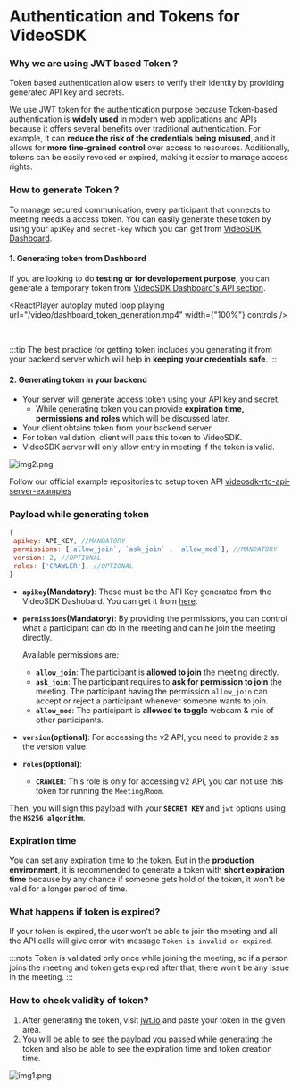 # Authentication and Tokens for VideoSDK

### Why we are using JWT based Token ?

Token based authentication allow users to verify their identity by providing generated API key and secrets.

We use JWT token for the authentication purpose because Token-based authentication is **widely used** in modern web applications and APIs because it offers several benefits over traditional authentication. For example, it can **reduce the risk of the credentials being misused**, and it allows for **more fine-grained control** over access to resources. Additionally, tokens can be easily revoked or expired, making it easier to manage access rights.

### How to generate Token ?

To manage secured communication, every participant that connects to meeting needs a access token. You can easily generate these token by using your `apiKey` and `secret-key` which you can get from [VideoSDK Dashboard](https://app.videosdk.live/api-keys).

#### 1. Generating token from Dashboard

If you are looking to do **testing or for developement purpose**, you can generate a temporary token from [VideoSDK Dashboard's API section](https://app.videosdk.live/api-keys).


<ReactPlayer
  autoplay
  muted
  loop
  playing
  url="/video/dashboard_token_generation.mp4"
  width={"100%"}
  controls
/>

<br />

:::tip
The best practice for getting token includes you generating it from your backend server which will help in **keeping your credentials safe**.
:::

#### 2. Generating token in your backend

- Your server will generate access token using your API key and secret.
  - While generating token you can provide **expiration time, permissions and roles** which will be discussed later.
- Your client obtains token from your backend server.
- For token validation, client will pass this token to VideoSDK.
- VideoSDK server will only allow entry in meeting if the token is valid.

![img2.png](../../static/img/authentication-and-token.png)


<GenerateToken />

Follow our official example repositories to setup token API [videosdk-rtc-api-server-examples](https://github.com/videosdk-live/videosdk-rtc-api-server-examples)

### Payload while generating token

```js
{
 apikey: API_KEY, //MANDATORY
 permissions: [`allow_join`, `ask_join` , `allow_mod`], //MANDATORY
 version: 2, //OPTIONAL
 roles: ['CRAWLER'], //OPTIONAL
}
```

- **`apikey`(Mandatory)**: These must be the API Key generated from the VideoSDK Dashobard. You can get it from [here](https://app.videosdk.live/api-keys).

- **`permissions`(Mandatory)**: By providing the permissions, you can control what a participant can do in the meeting and can he join the meeting directly.

  Available permissions are:

  - **`allow_join`**: The participant is **allowed to join** the meeting directly.
  - **`ask_join`**: The participant requires to **ask for permission to join** the meeting. The participant having the permission `allow_join` can accept or reject a participant whenever someone wants to join.
  - **`allow_mod`**: The participant is **allowed to toggle** webcam & mic of other participants.

- **`version`(optional)**: For accessing the v2 API, you need to provide `2` as the version value.

- **`roles`(optional)**:

  - **`CRAWLER`**: This role is only for accessing v2 API, you can not use this token for running the `Meeting`/`Room`.

Then, you will sign this payload with your **`SECRET KEY`** and `jwt` options using the **`HS256 algorithm`**.

### Expiration time

You can set any expiration time to the token. But in the **production environment**, it is recommended to generate a token with **short expiration time** because by any chance if someone gets hold of the token, it won't be valid for a longer period of time.

### What happens if token is expired?

If your token is expired, the user won't be able to join the meeting and all the API calls will give error with message `Token is invalid or expired`.

:::note
Token is validated only once while joining the meeting, so if a person joins the meeting and token gets expired after that, there won't be any issue in the meeting.
:::

### How to check validity of token?

1. After generating the token, visit [jwt.io](https://jwt.io) and paste your token in the given area.
2. You will be able to see the payload you passed while generating the token and also be able to see the expiration time and token creation time.

![img1.png](../../static/img/validate-token.png)
